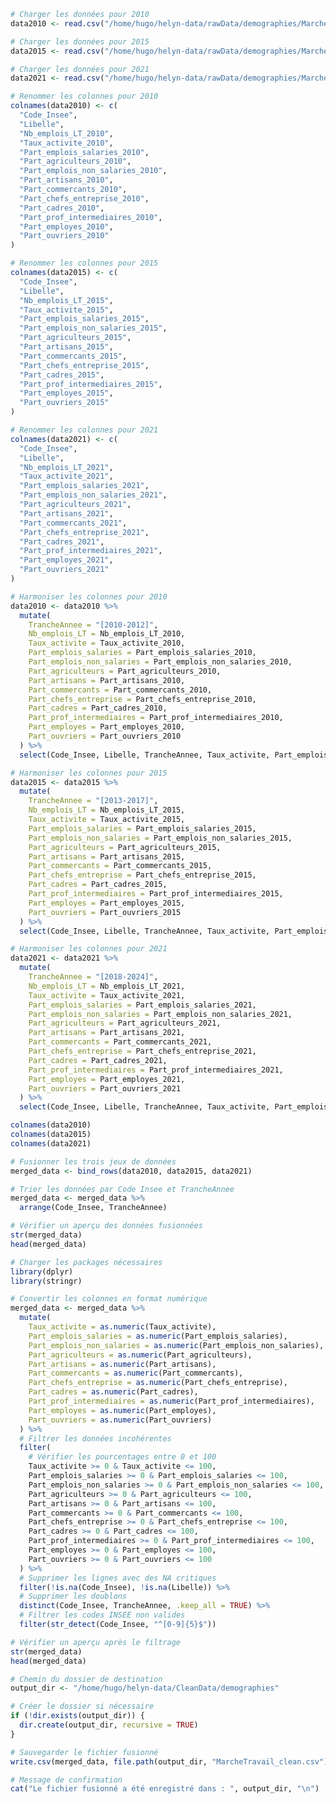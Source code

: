 ```r
# Charger les données pour 2010
data2010 <- read.csv("/home/hugo/helyn-data/rawData/demographies/MarcheTravail_Emplois_Pop_Active_2010.csv", skip= 2)

# Charger les données pour 2015
data2015 <- read.csv("/home/hugo/helyn-data/rawData/demographies/MarcheTravail_Emplois_Pop_Active_2015.csv", skip= 2)

# Charger les données pour 2021
data2021 <- read.csv("/home/hugo/helyn-data/rawData/demographies/MarcheTravail_Emplois_Pop_Active_2021.csv", skip= 2)
```

```r
# Renommer les colonnes pour 2010
colnames(data2010) <- c(
  "Code_Insee",
  "Libelle",
  "Nb_emplois_LT_2010",
  "Taux_activite_2010",
  "Part_emplois_salaries_2010",
  "Part_agriculteurs_2010",
  "Part_emplois_non_salaries_2010",
  "Part_artisans_2010",
  "Part_commercants_2010",
  "Part_chefs_entreprise_2010",
  "Part_cadres_2010",
  "Part_prof_intermediaires_2010",
  "Part_employes_2010",
  "Part_ouvriers_2010"
)

# Renommer les colonnes pour 2015
colnames(data2015) <- c(
  "Code_Insee",
  "Libelle",
  "Nb_emplois_LT_2015",
  "Taux_activite_2015",
  "Part_emplois_salaries_2015",
  "Part_emplois_non_salaries_2015",
  "Part_agriculteurs_2015",
  "Part_artisans_2015",
  "Part_commercants_2015",
  "Part_chefs_entreprise_2015",
  "Part_cadres_2015",
  "Part_prof_intermediaires_2015",
  "Part_employes_2015",
  "Part_ouvriers_2015"
)

# Renommer les colonnes pour 2021
colnames(data2021) <- c(
  "Code_Insee",
  "Libelle",
  "Nb_emplois_LT_2021",
  "Taux_activite_2021",
  "Part_emplois_salaries_2021",
  "Part_emplois_non_salaries_2021",
  "Part_agriculteurs_2021",
  "Part_artisans_2021",
  "Part_commercants_2021",
  "Part_chefs_entreprise_2021",
  "Part_cadres_2021",
  "Part_prof_intermediaires_2021",
  "Part_employes_2021",
  "Part_ouvriers_2021"
)
```

```r
# Harmoniser les colonnes pour 2010
data2010 <- data2010 %>%
  mutate(
    TrancheAnnee = "[2010-2012]",
    Nb_emplois_LT = Nb_emplois_LT_2010,
    Taux_activite = Taux_activite_2010,
    Part_emplois_salaries = Part_emplois_salaries_2010,
    Part_emplois_non_salaries = Part_emplois_non_salaries_2010,
    Part_agriculteurs = Part_agriculteurs_2010,
    Part_artisans = Part_artisans_2010,
    Part_commercants = Part_commercants_2010,
    Part_chefs_entreprise = Part_chefs_entreprise_2010,
    Part_cadres = Part_cadres_2010,
    Part_prof_intermediaires = Part_prof_intermediaires_2010,
    Part_employes = Part_employes_2010,
    Part_ouvriers = Part_ouvriers_2010
  ) %>%
  select(Code_Insee, Libelle, TrancheAnnee, Taux_activite, Part_emplois_salaries, Part_emplois_non_salaries, Part_agriculteurs, Part_artisans, Part_commercants, Part_chefs_entreprise, Part_cadres, Part_prof_intermediaires, Part_employes, Part_ouvriers)

# Harmoniser les colonnes pour 2015
data2015 <- data2015 %>%
  mutate(
    TrancheAnnee = "[2013-2017]",
    Nb_emplois_LT = Nb_emplois_LT_2015,
    Taux_activite = Taux_activite_2015,
    Part_emplois_salaries = Part_emplois_salaries_2015,
    Part_emplois_non_salaries = Part_emplois_non_salaries_2015,
    Part_agriculteurs = Part_agriculteurs_2015,
    Part_artisans = Part_artisans_2015,
    Part_commercants = Part_commercants_2015,
    Part_chefs_entreprise = Part_chefs_entreprise_2015,
    Part_cadres = Part_cadres_2015,
    Part_prof_intermediaires = Part_prof_intermediaires_2015,
    Part_employes = Part_employes_2015,
    Part_ouvriers = Part_ouvriers_2015
  ) %>%
  select(Code_Insee, Libelle, TrancheAnnee, Taux_activite, Part_emplois_salaries, Part_emplois_non_salaries, Part_agriculteurs, Part_artisans, Part_commercants, Part_chefs_entreprise, Part_cadres, Part_prof_intermediaires, Part_employes, Part_ouvriers)

# Harmoniser les colonnes pour 2021
data2021 <- data2021 %>%
  mutate(
    TrancheAnnee = "[2018-2024]",
    Nb_emplois_LT = Nb_emplois_LT_2021,
    Taux_activite = Taux_activite_2021,
    Part_emplois_salaries = Part_emplois_salaries_2021,
    Part_emplois_non_salaries = Part_emplois_non_salaries_2021,
    Part_agriculteurs = Part_agriculteurs_2021,
    Part_artisans = Part_artisans_2021,
    Part_commercants = Part_commercants_2021,
    Part_chefs_entreprise = Part_chefs_entreprise_2021,
    Part_cadres = Part_cadres_2021,
    Part_prof_intermediaires = Part_prof_intermediaires_2021,
    Part_employes = Part_employes_2021,
    Part_ouvriers = Part_ouvriers_2021
  ) %>%
  select(Code_Insee, Libelle, TrancheAnnee, Taux_activite, Part_emplois_salaries, Part_emplois_non_salaries, Part_agriculteurs, Part_artisans, Part_commercants, Part_chefs_entreprise, Part_cadres, Part_prof_intermediaires, Part_employes, Part_ouvriers)

colnames(data2010)
colnames(data2015)
colnames(data2021)
```

```r
# Fusionner les trois jeux de données
merged_data <- bind_rows(data2010, data2015, data2021)

# Trier les données par Code Insee et TrancheAnnee
merged_data <- merged_data %>%
  arrange(Code_Insee, TrancheAnnee)

# Vérifier un aperçu des données fusionnées
str(merged_data)
head(merged_data)
```

```r
# Charger les packages nécessaires
library(dplyr)
library(stringr)

# Convertir les colonnes en format numérique
merged_data <- merged_data %>%
  mutate(
    Taux_activite = as.numeric(Taux_activite),
    Part_emplois_salaries = as.numeric(Part_emplois_salaries),
    Part_emplois_non_salaries = as.numeric(Part_emplois_non_salaries),
    Part_agriculteurs = as.numeric(Part_agriculteurs),
    Part_artisans = as.numeric(Part_artisans),
    Part_commercants = as.numeric(Part_commercants),
    Part_chefs_entreprise = as.numeric(Part_chefs_entreprise),
    Part_cadres = as.numeric(Part_cadres),
    Part_prof_intermediaires = as.numeric(Part_prof_intermediaires),
    Part_employes = as.numeric(Part_employes),
    Part_ouvriers = as.numeric(Part_ouvriers)
  ) %>%
  # Filtrer les données incohérentes
  filter(
    # Vérifier les pourcentages entre 0 et 100
    Taux_activite >= 0 & Taux_activite <= 100,
    Part_emplois_salaries >= 0 & Part_emplois_salaries <= 100,
    Part_emplois_non_salaries >= 0 & Part_emplois_non_salaries <= 100,
    Part_agriculteurs >= 0 & Part_agriculteurs <= 100,
    Part_artisans >= 0 & Part_artisans <= 100,
    Part_commercants >= 0 & Part_commercants <= 100,
    Part_chefs_entreprise >= 0 & Part_chefs_entreprise <= 100,
    Part_cadres >= 0 & Part_cadres <= 100,
    Part_prof_intermediaires >= 0 & Part_prof_intermediaires <= 100,
    Part_employes >= 0 & Part_employes <= 100,
    Part_ouvriers >= 0 & Part_ouvriers <= 100
  ) %>%
  # Supprimer les lignes avec des NA critiques
  filter(!is.na(Code_Insee), !is.na(Libelle)) %>%
  # Supprimer les doublons
  distinct(Code_Insee, TrancheAnnee, .keep_all = TRUE) %>%
  # Filtrer les codes INSEE non valides
  filter(str_detect(Code_Insee, "^[0-9]{5}$"))

# Vérifier un aperçu après le filtrage
str(merged_data)
head(merged_data)
```

```r
# Chemin du dossier de destination
output_dir <- "/home/hugo/helyn-data/CleanData/demographies"

# Créer le dossier si nécessaire
if (!dir.exists(output_dir)) {
  dir.create(output_dir, recursive = TRUE)
}

# Sauvegarder le fichier fusionné
write.csv(merged_data, file.path(output_dir, "MarcheTravail_clean.csv"), row.names = FALSE)

# Message de confirmation
cat("Le fichier fusionné a été enregistré dans : ", output_dir, "\n")
```